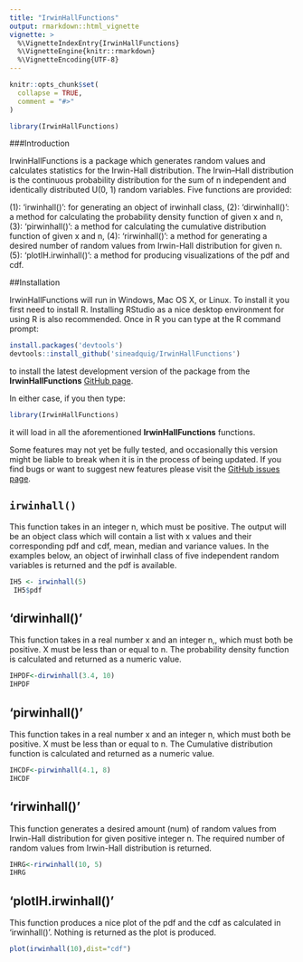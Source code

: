 ```yaml
---
title: "IrwinHallFunctions"
output: rmarkdown::html_vignette
vignette: >
  %\VignetteIndexEntry{IrwinHallFunctions}
  %\VignetteEngine{knitr::rmarkdown}
  %\VignetteEncoding{UTF-8}
---
```


```r
knitr::opts_chunk$set(
  collapse = TRUE,
  comment = "#>"
)

```

```r
library(IrwinHallFunctions)
```

###Introduction 

IrwinHallFunctions is a package which generates random values and calculates statistics for the Irwin-Hall distribution. The Irwin–Hall distribution is the continuous probability distribution for the sum of n independent and identically distributed U(0, 1) random variables. Five functions are provided:

(1): 'irwinhall()': for generating an object of irwinhall class,
(2): 'dirwinhall()': a method for calculating the probability density function of given x and n,
(3): 'pirwinhall()': a method for calculating the cumulative distribution function of given x and n, 
(4): 'rirwinhall()': a method for generating a desired number of random values from Irwin-Hall distribution for given n. 
(5): 'plotIH.irwinhall()': a method for producing visualizations of the pdf and cdf.

##Installation 

IrwinHallFunctions will run in Windows, Mac OS X, or Linux. To install it you first need to install R. Installing RStudio as a nice desktop environment for using R is also recommended.
Once in R you can type at the R command prompt:
```r
install.packages('devtools')
devtools::install_github('sineadquig/IrwinHallFunctions')
```

to install the latest development version of the package from the __IrwinHallFunctions__ [GitHub page](https://github.com/sineadquig/IrwinHallFunctions). 

In either case, if you then type:

```r
library(IrwinHallFunctions)
```

it will load in all the aforementioned __IrwinHallFunctions__ functions.

Some features may not yet be fully tested, and occasionally this version might be liable to break when it is in the process of being updated. If you find bugs or want to suggest new features please visit the [GitHub issues page](https://github.com/sineadquig/IrwinHallFunctions/issues). 

## `irwinhall()`

This function takes in an integer n, which must be positive. The output will be an object class which will contain a list with x values and their corresponding pdf and cdf, mean, median and variance values. In the examples below, an object of irwinhall class of five independent random variables is returned and the pdf is available. 

```r
IH5 <- irwinhall(5)
 IH5$pdf
```
## 'dirwinhall()' 

This function takes in a real number x and an integer n,, which must both be positive. X must be less than or equal to n. The probability density function is calculated and returned as a numeric value. 

```r
IHPDF<-dirwinhall(3.4, 10)
IHPDF
```

## 'pirwinhall()' 

This function takes in a real number x and an integer n, which must both be positive. X must be less than or equal to n. The Cumulative distribution function is calculated and returned as a numeric value. 

```r
IHCDF<-pirwinhall(4.1, 8)
IHCDF
```

## 'rirwinhall()'

This function generates a desired amount (num) of random values from Irwin-Hall distribution for given positive integer n. The required number of random values from Irwin-Hall distribution is returned. 
```r
IHRG<-rirwinhall(10, 5)
IHRG
```

## 'plotIH.irwinhall()'
This function produces a nice plot of the pdf and the cdf as calculated in 'irwinhall()'. Nothing is returned as the plot is produced. 
```r
plot(irwinhall(10),dist="cdf")
```

